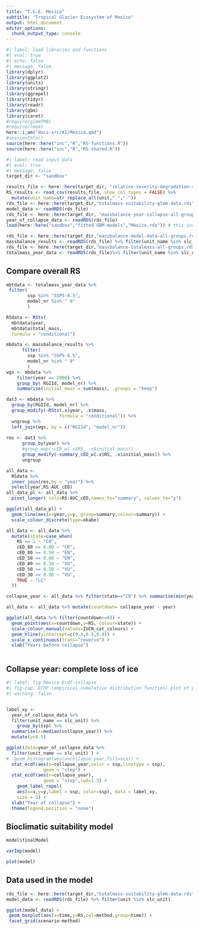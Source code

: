 ```yaml
---
title: "T.G.E. Mexico"
subtitle: "Tropical Glacier Ecosystem of Mexico"
output: html_document
editor_options: 
  chunk_output_type: console
---
```


```r
#| label: load libraries and functions
#| eval: true
#| echo: false
#| message: false
library(dplyr)
library(ggplot2)
library(units)
library(stringr)
library(ggrepel)
library(tidyr)
library(readr)
library(gbm)
library(caret)
#require(glmmTMB)
#require(lme4)
here::i_am("docs-src/A1/Mexico.qmd")
#sessionInfo()
source(here::here("inc","R","RS-functions.R"))
source(here::here("inc","R","RS-shared.R"))
```

```r
#| label: read input data 
#| eval: true
#| message: false
target_dir <- "sandbox"

results_file <- here::here(target_dir, "relative-severity-degradation-suitability-all-tropical-glaciers.csv")
RS_results <- read_csv(results_file, show_col_types = FALSE) %>%
  mutate(unit_name=str_replace_all(unit," ","-"))
rds_file <- here::here(target_dir,"totalmass-suitability-glmm-data.rds")
model_data <- readRDS(rds_file)
rds_file <- here::here(target_dir, "massbalance-year-collapse-all-groups.rds")
year_of_collapse_data <- readRDS(rds_file)
load(here::here("sandbox","fitted-GBM-models","Mexico.rda")) # this includes slc_unit

rds_file <- here::here(target_dir,"massbalance-model-data-all-groups.rds")
massbalance_results <- readRDS(rds_file) %>% filter(unit_name %in% slc_unit)
rds_file <- here::here(target_dir,"massbalance-totalmass-all-groups.rds")
totalmass_year_data <- readRDS(rds_file)%>% filter(unit_name %in% slc_unit)
```


## Compare overall RS 


```r
mbtdata <- totalmass_year_data %>%
 filter(
        ssp %in% "SSP5-8.5",
        model_nr %in% " 9"
        ) 

RSdata <- RSts(
  mbtdata$year,
  mbtdata$total_mass,
  formula = "conditional")

mbdata <- massbalance_results %>%
      filter(
        ssp %in% "SSP5-8.5",
        model_nr %in% " 9"
        )
wgs <- mbdata %>%
    filter(year == 2000) %>%
    group_by( RGIId, model_nr) %>%
    summarise(initial_mass = sum(mass), .groups = "keep") 

dat3 <- mbdata %>%
  group_by(RGIId, model_nr) %>%
  group_modify(~RSts(.x$year, .x$mass,
                    formula = "conditional")) %>%
  ungroup %>%
  left_join(wgs, by = c("RGIId", "model_nr"))
  
res <- dat3 %>%
      group_by(year) %>%
      #group_map(~cED_w(.x$RS, .x$initial_mass))
      group_modify(~summary_cED_w(.x$RS, .x$initial_mass)) %>%
      ungroup 

all_data <- 
  RSdata %>%
  inner_join(res,by = "year") %>%
  select(year,RS:AUC_cED) 
all_data_pl <- all_data %>%
  pivot_longer( cols=RS:AUC_cED,names_to="summary", values_to="y")

ggplot(all_data_pl) +
  geom_line(aes(x=year,y=y, group=summary,colour=summary)) +
  scale_colour_discrete(type=okabe)


```

```r
all_data <- all_data %>%
  mutate(state=case_when(
    RS == 1 ~ "CO",
    cED_80 >= 0.80 ~ "CR",
    cED_80 >= 0.50 ~ "EN",
    cED_50 >= 0.80 ~ "EN",
    cED_80 >= 0.30 ~ "VU",
    cED_50 >= 0.50 ~ "VU",
    cED_30 >= 0.80 ~ "VU",
    TRUE ~ "LC"
  ))

collapse_year <- all_data %>% filter(state=="CO") %>% summarise(min(year)) %>% pull

all_data <- all_data %>% mutate(countdown= collapse_year - year)

ggplot(all_data %>% filter(countdown>=0)) +
  geom_point(aes(x=countdown,y=RS, colour=state)) +
  scale_colour_manual(values=IUCN_cat_colours) +
  geom_hline(yintercept=c(0.3,0.5,0.8)) +
  scale_x_continuous(trans="reverse") +
  xlab("Years before collapse")



```

## Collapse year: complete loss of ice

```r
#| label: fig-Mexico-Ecdf-collapse
#| fig-cap: ECDF (empirical cumulative distribution function) plot of year of collapse for all models (black line) and for each shared socioeconomic pathways (SSP, labeled lines).
#| warning: false


label_xy <- 
  year_of_collapse_data %>%
  filter(unit_name == slc_unit) %>%
    group_by(ssp) %>%
  summarise(x=median(collapse_year)) %>%
  mutate(y=0.5)

ggplot(data=year_of_collapse_data %>%
  filter(unit_name == slc_unit) ) +
#  geom_histogram(aes(x=collapse_year,fill=scn)) +
  stat_ecdf(aes(x=collapse_year,color = ssp,linetype = ssp), 
              geom = "step") +
  stat_ecdf(aes(x=collapse_year), 
              geom = "step",lwd=1.3) +
    geom_label_repel(
    aes(x=x,y=y,label = ssp, color=ssp), data = label_xy,
    size = 3) +
  xlab("Year of collapse") + 
  theme(legend.position = "none")

```

## Bioclimatic suitability model

```r
model$finalModel

varImp(model)

plot(model)
```


## Data used in the model


```r
rds_file <- here::here(target_dir,"totalmass-suitability-glmm-data.rds")
model_data <- readRDS(rds_file) %>% filter(unit %in% slc_unit)

ggplot(model_data) +
 geom_boxplot(aes(x=time,y=RS,col=method,group=time)) +
 facet_grid(scenario~method)
```